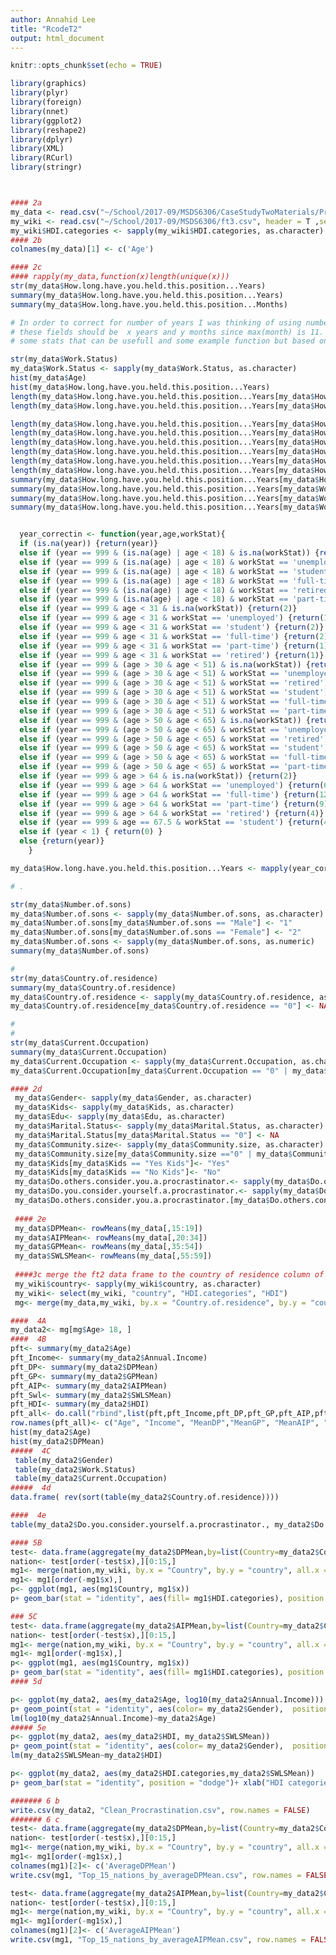 ---
author: Annahid Lee
title: "RcodeT2"
output: html_document
---

```{r setup, include=TRUE}
knitr::opts_chunk$set(echo = TRUE)
```



```{r}
library(graphics)
library(plyr)
library(foreign)
library(nnet)
library(ggplot2)
library(reshape2)
library(dplyr)
library(XML)
library(RCurl)
library(stringr)



#### 2a
my_data <- read.csv("~/School/2017-09/MSDS6306/CaseStudyTwoMaterials/Procrastination.csv",header=T,sep=",")
my_wiki <- read.csv("~/School/2017-09/MSDS6306/ft3.csv", header = T ,sep = ",")
my_wiki$HDI.categories <- sapply(my_wiki$HDI.categories, as.character)
#### 2b
colnames(my_data)[1] <- c('Age')

#### 2c
#### rapply(my_data,function(x)length(unique(x)))
str(my_data$How.long.have.you.held.this.position...Years)
summary(my_data$How.long.have.you.held.this.position...Years)
summary(my_data$How.long.have.you.held.this.position...Months)

# In order to correct for number of years I was thinking of using number of months but it seems 
# these fields should be  x years and y months since max(month) is 11. Since this part is judgmental/subjective) from what I can see in the data I can create a function and update the year field. below I put 
# some stats that can be usefull and some example function but based on stasts I may want to modify it to appear more appropriate values such that all 999 years are transform to mean/median (any meaningful number that can represent my data). 

str(my_data$Work.Status)
my_data$Work.Status <- sapply(my_data$Work.Status, as.character)
hist(my_data$Age)
hist(my_data$How.long.have.you.held.this.position...Years)
length(my_data$How.long.have.you.held.this.position...Years[my_data$How.long.have.you.held.this.position...Years > 30])
length(my_data$How.long.have.you.held.this.position...Years[my_data$How.long.have.you.held.this.position...Years == 999])

length(my_data$How.long.have.you.held.this.position...Years[my_data$How.long.have.you.held.this.position...Years > 30 & my_data$Work.Status == 'student'])
length(my_data$How.long.have.you.held.this.position...Years[my_data$How.long.have.you.held.this.position...Years > 30 & my_data$Work.Status == 'unemployed'])
length(my_data$How.long.have.you.held.this.position...Years[my_data$How.long.have.you.held.this.position...Years > 30 & my_data$Work.Status == 'full-time'])
length(my_data$How.long.have.you.held.this.position...Years[my_data$How.long.have.you.held.this.position...Years > 30 & my_data$Work.Status == 'part-time'])
length(my_data$How.long.have.you.held.this.position...Years[my_data$How.long.have.you.held.this.position...Years > 30 & my_data$Work.Status == 'retired'])
length(my_data$How.long.have.you.held.this.position...Years[my_data$How.long.have.you.held.this.position...Years > 30 & is.na(my_data$Work.Status)])
summary(my_data$How.long.have.you.held.this.position...Years[my_data$How.long.have.you.held.this.position...Years !=999])
summary(my_data$How.long.have.you.held.this.position...Years[my_data$Work.Status == 'full-time' & my_data$How.long.have.you.held.this.position...Years !=999])
summary(my_data$How.long.have.you.held.this.position...Years[my_data$Work.Status == 'student'])
summary(my_data$How.long.have.you.held.this.position...Years[my_data$Work.Status == 'student' & my_data$How.long.have.you.held.this.position...Years !=999])


  year_correctin <- function(year,age,workStat){
  if (is.na(year)) {return(year)}
  else if (year == 999 & (is.na(age) | age < 18) & is.na(workStat)) {return(4)}
  else if (year == 999 & (is.na(age) | age < 18) & workStat == 'unemployed') {return(3)}
  else if (year == 999 & (is.na(age) | age < 18) & workStat == 'student') {return(2)}
  else if (year == 999 & (is.na(age) | age < 18) & workStat == 'full-time') {return(5)}
  else if (year == 999 & (is.na(age) | age < 18) & workStat == 'retired') {return(4)}
  else if (year == 999 & (is.na(age) | age < 18) & workStat == 'part-time') {return(4)}
  else if (year == 999 & age < 31 & is.na(workStat)) {return(2)}
  else if (year == 999 & age < 31 & workStat == 'unemployed') {return(1)}
  else if (year == 999 & age < 31 & workStat == 'student') {return(2)}
  else if (year == 999 & age < 31 & workStat == 'full-time') {return(2)}
  else if (year == 999 & age < 31 & workStat == 'part-time') {return(1)}
  else if (year == 999 & age < 31 & workStat == 'retired') {return(1)}
  else if (year == 999 & (age > 30 & age < 51) & is.na(workStat)) {return(5)}
  else if (year == 999 & (age > 30 & age < 51) & workStat == 'unemployed') {return(3)}
  else if (year == 999 & (age > 30 & age < 51) & workStat == 'retired') {return(6)}
  else if (year == 999 & (age > 30 & age < 51) & workStat == 'student') {return(3)}
  else if (year == 999 & (age > 30 & age < 51) & workStat == 'full-time') {return(5)}
  else if (year == 999 & (age > 30 & age < 51) & workStat == 'part-time') {return(5)}
  else if (year == 999 & (age > 50 & age < 65) & is.na(workStat)) {return(8)}
  else if (year == 999 & (age > 50 & age < 65) & workStat == 'unemployed') {return(5)}
  else if (year == 999 & (age > 50 & age < 65) & workStat == 'retired') {return(3)}
  else if (year == 999 & (age > 50 & age < 65) & workStat == 'student') {return(4)}
  else if (year == 999 & (age > 50 & age < 65) & workStat == 'full-time') {return(9)}
  else if (year == 999 & (age > 50 & age < 65) & workStat == 'part-time') {return(6)}
  else if (year == 999 & age > 64 & is.na(workStat)) {return(2)}
  else if (year == 999 & age > 64 & workStat == 'unemployed') {return(6)}
  else if (year == 999 & age > 64 & workStat == 'full-time') {return(12)}
  else if (year == 999 & age > 64 & workStat == 'part-time') {return(9)}
  else if (year == 999 & age > 64 & workStat == 'retired') {return(4)}
  else if (year == 999 & age == 67.5 & workStat == 'student') {return(4)}
  else if (year < 1) { return(0) }	
  else {return(year)}
	}

my_data$How.long.have.you.held.this.position...Years <- mapply(year_correctin, my_data$How.long.have.you.held.this.position...Years, my_data$Age, my_data$Work.Status)

# . 

str(my_data$Number.of.sons) 
my_data$Number.of.sons <- sapply(my_data$Number.of.sons, as.character)
my_data$Number.of.sons[my_data$Number.of.sons == "Male"] <- "1"
my_data$Number.of.sons[my_data$Number.of.sons == "Female"] <- "2"
my_data$Number.of.sons <- sapply(my_data$Number.of.sons, as.numeric)
summary(my_data$Number.of.sons) 

#  
str(my_data$Country.of.residence) 
summary(my_data$Country.of.residence) 
my_data$Country.of.residence <- sapply(my_data$Country.of.residence, as.character)
my_data$Country.of.residence[my_data$Country.of.residence == "0"] <- NA

#  
# 
str(my_data$Current.Occupation) 
summary(my_data$Current.Occupation) 
my_data$Current.Occupation <- sapply(my_data$Current.Occupation, as.character)
my_data$Current.Occupation[my_data$Current.Occupation == "0" | my_data$Current.Occupation == "" | my_data$Current.Occupation == "please specify"] <- NA

#### 2d
 my_data$Gender<- sapply(my_data$Gender, as.character)
 my_data$Kids<- sapply(my_data$Kids, as.character)
 my_data$Edu<- sapply(my_data$Edu, as.character)
 my_data$Marital.Status<- sapply(my_data$Marital.Status, as.character)
 my_data$Marital.Status[my_data$Marital.Status == "0"] <- NA
 my_data$Community.size<- sapply(my_data$Community.size, as.character)
 my_data$Community.size[my_data$Community.size =="0" | my_data$Community.size =="8"] <- NA
 my_data$Kids[my_data$Kids == "Yes Kids"]<- "Yes"
 my_data$Kids[my_data$Kids == "No Kids"]<- "No"
 my_data$Do.others.consider.you.a.procrastinator.<- sapply(my_data$Do.others.consider.you.a.procrastinator., as.character)
 my_data$Do.you.consider.yourself.a.procrastinator.<- sapply(my_data$Do.you.consider.yourself.a.procrastinator., as.character)
 my_data$Do.others.consider.you.a.procrastinator.[my_data$Do.others.consider.you.a.procrastinator. == "0" | my_data$Do.others.consider.you.a.procrastinator.== "4" ] <- NA
 
 #### 2e
 my_data$DPMean<- rowMeans(my_data[,15:19])
 my_data$AIPMean<- rowMeans(my_data[,20:34])
 my_data$GPMean<- rowMeans(my_data[,35:54])
 my_data$SWLSMean<- rowMeans(my_data[,55:59])
 
 ####3c merge the ft2 data frame to the country of residence column of Procrastination so that the new data has an HDI and HDI categories
 my_wiki$country<- sapply(my_wiki$country, as.character)
 my_wiki<- select(my_wiki, "country", "HDI.categories", "HDI")
 mg<- merge(my_data,my_wiki, by.x = "Country.of.residence", by.y = "country", all.x = TRUE)

####  4A
my_data2<- mg[mg$Age> 18, ]
####  4B
pft<- summary(my_data2$Age)
pft_Income<- summary(my_data2$Annual.Income)
pft_DP<- summary(my_data2$DPMean)
pft_GP<- summary(my_data2$GPMean)
pft_AIP<- summary(my_data2$AIPMean)
pft_Swl<- summary(my_data2$SWLSMean)
pft_HDI<- summary(my_data2$HDI)
pft_all<- do.call("rbind",list(pft,pft_Income,pft_DP,pft_GP,pft_AIP,pft_Swl,pft_HDI))
row.names(pft_all)<- c("Age", "Income", "MeanDP","MeanGP", "MeanAIP", "MeanSwl", "HDI")
hist(my_data2$Age)
hist(my_data2$DPMean)
#####  4C
 table(my_data2$Gender)
 table(my_data2$Work.Status)
 table(my_data2$Current.Occupation)
#####  4d
data.frame( rev(sort(table(my_data2$Country.of.residence))))

####  4e
table(my_data2$Do.you.consider.yourself.a.procrastinator., my_data2$Do.others.consider.you.a.procrastinator.)

#### 5B
test<- data.frame(aggregate(my_data2$DPMean,by=list(Country=my_data2$Country.of.residence),FUN=mean))
nation<- test[order(-test$x),][0:15,]
mg1<- merge(nation,my_wiki, by.x = "Country", by.y = "country", all.x = TRUE)
mg1<- mg1[order(-mg1$x),]
p<- ggplot(mg1, aes(mg1$Country, mg1$x))
p+ geom_bar(stat = "identity", aes(fill= mg1$HDI.categories), position = "dodge")+ xlab("nations") + ylab("DPMean") + ggtitle("Top 15 nations by DPMean") +theme_bw() +theme(axis.text.x = element_text(angle = 90, hjust = 1)) +scale_x_discrete(limits=mg1$Country)

### 5C
test<- data.frame(aggregate(my_data2$AIPMean,by=list(Country=my_data2$Country.of.residence),FUN=mean))
nation<- test[order(-test$x),][0:15,]
mg1<- merge(nation,my_wiki, by.x = "Country", by.y = "country", all.x = TRUE)
mg1<- mg1[order(-mg1$x),]
p<- ggplot(mg1, aes(mg1$Country, mg1$x))
p+ geom_bar(stat = "identity", aes(fill= mg1$HDI.categories), position = "dodge")+ xlab("nations") + ylab("AIPMean") + ggtitle("Top 15 nations by AIPMean") +theme_bw() +theme(axis.text.x = element_text(angle = 90, hjust = 1)) +scale_x_discrete(limits=mg1$Country)
#### 5d

p<- ggplot(my_data2, aes(my_data2$Age, log10(my_data2$Annual.Income)))
p+ geom_point(stat = "identity", aes(color= my_data2$Gender),  position=position_jitter())+ xlab("Age") + ylab("Income") + ggtitle("Age versus Income") +theme_bw()
lm(log10(my_data2$Annual.Income)~my_data2$Age)
##### 5e
p<- ggplot(my_data2, aes(my_data2$HDI, my_data2$SWLSMean))
p+ geom_point(stat = "identity", aes(color= my_data2$Gender),  position=position_jitter())+ xlab("HDI") + ylab("Life Satisfction") + ggtitle("HDI versus Life Satisfaction") +theme_bw()
lm(my_data2$SWLSMean~my_data2$HDI)

p<- ggplot(my_data2, aes(my_data2$HDI.categories,my_data2$SWLSMean))
p+ geom_bar(stat = "identity", position = "dodge")+ xlab("HDI categories") + ylab("Life Satisfaction") + ggtitle("HDI categories versus Life Satisfaction") +theme_bw() +theme(axis.text.x = element_text(angle = 45, hjust = 1))

####### 6 b
write.csv(my_data2, "Clean_Procrastination.csv", row.names = FALSE)
####### 6 c
test<- data.frame(aggregate(my_data2$DPMean,by=list(Country=my_data2$Country.of.residence),FUN=mean))
nation<- test[order(-test$x),][0:15,]
mg1<- merge(nation,my_wiki, by.x = "Country", by.y = "country", all.x = TRUE)
mg1<- mg1[order(-mg1$x),]
colnames(mg1)[2]<- c('AverageDPMean')
write.csv(mg1, "Top_15_nations_by_averageDPMean.csv", row.names = FALSE)

test<- data.frame(aggregate(my_data2$AIPMean,by=list(Country=my_data2$Country.of.residence),FUN=mean))
nation<- test[order(-test$x),][0:15,]
mg1<- merge(nation,my_wiki, by.x = "Country", by.y = "country", all.x = TRUE)
mg1<- mg1[order(-mg1$x),]
colnames(mg1)[2]<- c('AverageAIPMean')
write.csv(mg1, "Top_15_nations_by_averageAIPMean.csv", row.names = FALSE)
```

